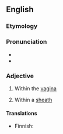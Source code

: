 {{also|intra-vaginal}}
==English==

===Etymology===
{{prefix|en|intra|vaginal}}

===Pronunciation===
* {{rhymes|en|aɪnəl|s=5}}
* {{rhymes|en|ædʒɪnəl|s=5}}

===Adjective===
{{en-adj|-}}

# Within the [[vagina]]
# {{lb|en|botany|of some grasses}} Within a [[sheath]]

====Translations====
{{trans-top|within the vagina}}
* Finnish: {{t|fi|emättimensisäinen}}
{{trans-mid}}
{{trans-bottom}}